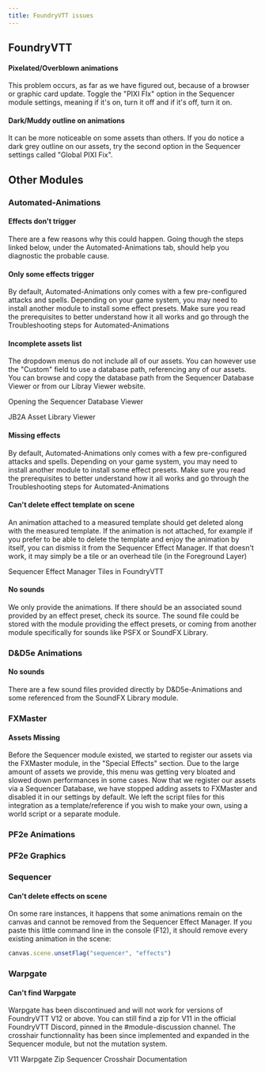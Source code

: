 ```yaml
---
title: FoundryVTT issues
---
```



## FoundryVTT


#### Pixelated/Overblown animations

This problem occurs, as far as we have figured out, because of a browser or graphic card update. Toggle the "PIXI FIx" option in the Sequencer module settings, meaning if it's on, turn it off and if it's off, turn it on.

#### Dark/Muddy outline on animations

It can be more noticeable on some assets than others. If you do notice a dark grey outline on our assets, try the second option in the Sequencer settings called "Global PIXI Fix".

## Other Modules

### Automated-Animations
#### Effects don't trigger

There are a few reasons why this could happen. Going though the steps linked below, under the Automated-Animations tab, should help you diagnostic the probable cause.
<LinkCard title="Troubleshooting Steps" href="/jb2a-wiki/troubleshooting/how-to#-troubleshoot-an-issue-yourself" />

#### Only some effects trigger

By default, Automated-Animations only comes with a few pre-configured attacks and spells. Depending on your game system, you may need to install another module to install some effect presets. 
Make sure you read the prerequisites to better understand how it all works and go through the Troubleshooting steps for Automated-Animations

<CardGrid>
<LinkCard title="Understanding Automation" href="/jb2a-wiki/getting-started/understanding-automation" />
<LinkCard title="Troubleshooting Steps" href="/jb2a-wiki/troubleshooting/how-to#-troubleshoot-an-issue-yourself" />
</CardGrid>

#### Incomplete assets list

The dropdown menus do not include all of our assets. You can however use the "Custom" field to use a database path, referencing any of our assets. You can browse and copy the database path from the Sequencer Database Viewer or from our Libray Viewer website.

<LinkButton href="https://fantasycomputer.works/FoundryVTT-Sequencer/#/database-basics?id=opening-the-database-viewer" icon="external" variant="custom">Opening the Sequencer Database Viewer</LinkButton>

<LinkButton href="https://library.jb2a.com/" icon="external" variant="custom">JB2A Asset Library Viewer</LinkButton>

#### Missing effects

By default, Automated-Animations only comes with a few pre-configured attacks and spells. Depending on your game system, you may need to install another module to install some effect presets. 
Make sure you read the prerequisites to better understand how it all works and go through the Troubleshooting steps for Automated-Animations

<CardGrid>
<LinkCard title="Understanding Automation" href="/jb2a-wiki/getting-started/understanding-automation" />
<LinkCard title="Troubleshooting Steps" href="/jb2a-wiki/troubleshooting/how-to#-troubleshoot-an-issue-yourself" />
</CardGrid>

#### Can't delete effect template on scene

An animation attached to a measured template should get deleted along with the measured template. If the animation is not attached, for example if you prefer to be able to delete the template and enjoy the animation by itself, you can dismiss it from the Sequencer Effect Manager.
If that doesn't work, it may simply be a tile or an overhead tile (in the Foreground Layer)

<LinkButton href="https://fantasycomputer.works/FoundryVTT-Sequencer/#/effect-manager?id=show-effect-manager" icon="external" variant="custom">Sequencer Effect Manager</LinkButton>
<LinkButton href="https://foundryvtt.com/article/tiles/" icon="external" variant="custom">Tiles in FoundryVTT</LinkButton>

#### No sounds

We only provide the animations. If there should be an associated sound provided by an effect preset, check its source. The sound file could be stored with the module providing the effect presets, or coming from another module specifically for sounds like PSFX or SoundFX Library.

<LinkCard title="Sound FX Modules for FoundryVTT" href="/jb2a-wiki/external-resources/sfx#online-free-resources" />

### D&D5e Animations
#### No sounds

There are a few sound files provided directly by D&D5e-Animations and some referenced from the SoundFX Library module.

<LinkCard title="SoundFX Library module" href="/jb2a-wiki/external-resources/community-links#soundfx-library" />

### FXMaster
#### Assets Missing

Before the Sequencer module existed, we started to register our assets via the FXMaster module, in the "Special Effects" section. Due to the large amount of assets we provide, this menu was getting very bloated and slowed down performances in some cases. Now that we register our assets via a Sequencer Database, we have stopped adding assets to FXMaster and disabled it in our settings by default. We left the script files for this integration as a template/reference if you wish to make your own, using a world script or a separate module.

### PF2e Animations

### PF2e Graphics

### Sequencer
#### Can't delete effects on scene

On some rare instances, it happens that some animations remain on the canvas and cannot be removed from the Sequencer Effect Manager. If you paste this little command line in the console (F12), it should remove every existing animation in the scene:
```js
canvas.scene.unsetFlag("sequencer", "effects")
```

### Warpgate
#### Can't find Warpgate

Warpgate has been discontinued and will not work for versions of FoundryVTT V12 or above. You can still find a zip for V11 in the official FoundryVTT Discord, pinned in the #module-discussion channel.
The crosshair functionnality has been since implemented and expanded in the Sequencer module, but not the mutation system.

<LinkButton href="https://discord.com/channels/170995199584108546/513918036919713802/1255239377982853175" icon="Discord" variant="custom">V11 Warpgate Zip</LinkButton>
<LinkButton href="https://fantasycomputer.works/FoundryVTT-Sequencer/#/crosshair" icon="Discord" variant="custom">Sequencer Crosshair Documentation</LinkButton>












